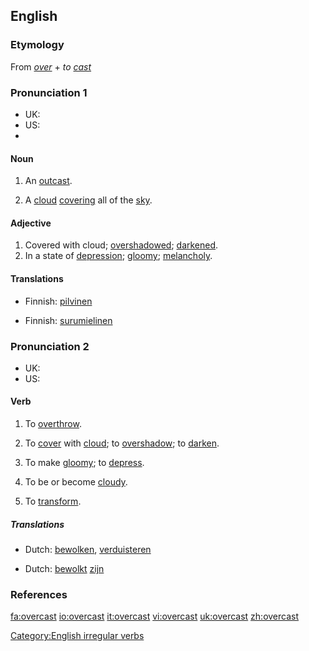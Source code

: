 {{wikipedia|dab=overcast (disambiguation)|overcast}}
==English==

===Etymology===
From ''[[over]]'' + ''to [[cast]]''

===Pronunciation 1===
* UK: {{IPA|/ˈəʊvəkɑːst/}}
* US: {{IPA|/ˈɔʊvərkæst/}}
*{{audio|en-uk-overcast.ogg|Audio (UK)}}

====Noun====
{{rfc-level|Noun at L4+ not in L3 POS section}}
{{wikipedia}}
{{en-noun}}

# {{obsolete}} An [[outcast]].
# A [[cloud]] [[cover]]ing all of the [[sky]].

====Adjective====
{{en-adj}}

# Covered with cloud; [[overshadow]]ed; [[darken]]ed.
# In a state of [[depression]]; [[gloomy]]; [[melancholy]].

====Translations====
{{trans-top|Covered with cloud; overshadowed; darkened}}
*Finnish: [[pilvinen]]
{{trans-mid}}
{{trans-bottom}}

{{trans-top|In a state of depression; gloomy; melancholy}}
*Finnish: [[surumielinen]]
{{trans-mid}}
{{trans-bottom}}

===Pronunciation 2===
* UK: {{IPA|/əʊvəˈkɑːst/}}
* US: {{IPA|/ɔʊvərˈkæst/}}

====Verb====
{{en-verb|overcast|ing}}

# {{context|transitive|obsolete}} To [[overthrow]].
# {{transitive}} To [[cover]] with [[cloud]]; to [[overshadow]]; to [[darken]].
# {{transitive}} To make [[gloomy]]; to [[depress]].
# {{context|intransitive|obsolete}} To be or become [[cloudy]].
# {{context|transitive|obsolete}} To [[transform]].

=====Translations=====
{{trans-top|to cover with cloud; to overshadow; to darken}}
*Dutch: [[bewolken]], [[verduisteren]]
{{trans-mid}}
{{trans-bottom}}

{{trans-top|to be cloudy}}
*Dutch: [[bewolkt]] [[zijn]]
{{trans-mid}}
{{trans-bottom}}

===References===
{{R:Century 1911}}
{{R:Webster 1913}}

[[Category:English irregular verbs]]

[[fa:overcast]]
[[io:overcast]]
[[it:overcast]]
[[vi:overcast]]
[[uk:overcast]]
[[zh:overcast]]